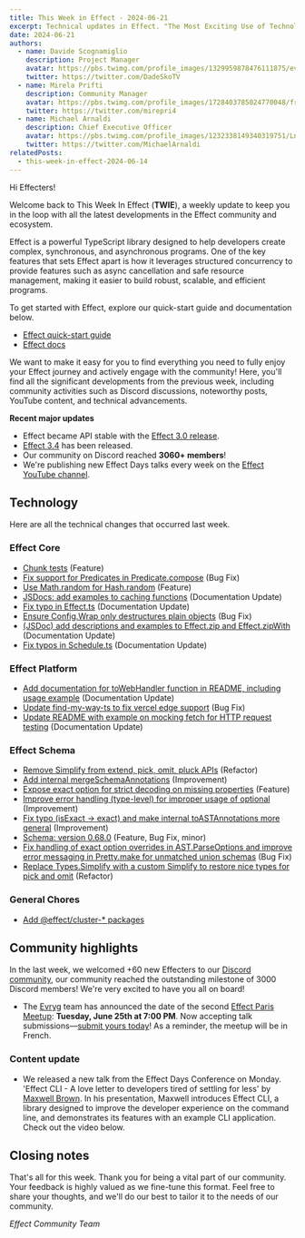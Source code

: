 ```yaml
---
title: This Week in Effect - 2024-06-21
excerpt: Technical updates in Effect. "The Most Exciting Use of Technology" award. 'Effect CLI - A love letter to developers tired of settling for less' by Maxwell Brown.
date: 2024-06-21
authors:
  - name: Davide Scognamiglio
    description: Project Manager
    avatar: https://pbs.twimg.com/profile_images/1329959878476111875/evHG8VX6_400x400.jpg
    twitter: https://twitter.com/DadeSkoTV
  - name: Mirela Prifti
    description: Community Manager
    avatar: https://pbs.twimg.com/profile_images/1728403785024770048/frKphayT_400x400.jpg
    twitter: https://twitter.com/mirepri4
  - name: Michael Arnaldi
    description: Chief Executive Officer
    avatar: https://pbs.twimg.com/profile_images/1232338149340319751/Ln9nNWyk_400x400.jpg
    twitter: https://twitter.com/MichaelArnaldi
relatedPosts:
  - this-week-in-effect-2024-06-14
---
```


Hi Effecters! 

Welcome back to This Week In Effect (**TWIE**), a weekly update to keep you in the loop with all the latest developments in the Effect community and ecosystem.

Effect is a powerful TypeScript library designed to help developers create complex, synchronous, and asynchronous programs. One of the key features that sets Effect apart is how it leverages structured concurrency to provide features such as async cancellation and safe resource management, making it easier to build robust, scalable, and efficient programs.

To get started with Effect, explore our quick-start guide and documentation below.

- [Effect quick-start guide](/docs/quickstart)
- [Effect docs](/docs/introduction)

We want to make it easy for you to find everything you need to fully enjoy your Effect journey and actively engage with the community! Here, you'll find all the significant developments from the previous week, including community activities such as Discord discussions, noteworthy posts, YouTube content, and technical advancements.

**Recent major updates**

- Effect became API stable with the [Effect 3.0 release](https://effect.website/blog/effect-3.0).
- [Effect 3.4](https://effect.website/blog/effect-3.3) has been released.
- Our community on Discord reached **3060+ members**!
- We're publishing new Effect Days talks every week on the [Effect YouTube channel](https://www.youtube.com/@effect-ts).


## Technology

Here are all the technical changes that occurred last week.

### Effect Core
+ [Chunk tests](https://github.com/Effect-TS/effect/pull/2999) (Feature)
+ [Fix support for Predicates in Predicate.compose](https://github.com/Effect-TS/effect/pull/3000) (Bug Fix)
+ [Use Math.random for Hash.random](https://github.com/Effect-TS/effect/pull/3001) (Feature)
+ [JSDocs: add examples to caching functions](https://github.com/Effect-TS/effect/pull/3008) (Documentation Update)
+ [Fix typo in Effect.ts](https://github.com/Effect-TS/effect/pull/3011) (Documentation Update)
+ [Ensure Config.Wrap only destructures plain objects](https://github.com/Effect-TS/effect/pull/3012) (Bug Fix)
+ [(JSDoc) add descriptions and examples to Effect.zip and Effect.zipWith](https://github.com/Effect-TS/effect/pull/3019) (Documentation Update)
+ [Fix typos in Schedule.ts](https://github.com/Effect-TS/effect/pull/3026) (Documentation Update)

### Effect Platform
+ [Add documentation for toWebHandler function in README, including usage example](https://github.com/Effect-TS/effect/pull/3009) (Documentation Update)
+ [Update find-my-way-ts to fix vercel edge support](https://github.com/Effect-TS/effect/pull/3021) (Bug Fix)
+ [Update README with example on mocking fetch for HTTP request testing](https://github.com/Effect-TS/effect/pull/3007) (Documentation Update)

### Effect Schema
+ [Remove Simplify from extend, pick, omit, pluck APIs](https://github.com/Effect-TS/effect/pull/2991) (Refactor)
+ [Add internal mergeSchemaAnnotations](https://github.com/Effect-TS/effect/pull/2992) (Improvement)
+ [Expose exact option for strict decoding on missing properties](https://github.com/Effect-TS/effect/pull/2994) (Feature)
+ [Improve error handling (type-level) for improper usage of optional](https://github.com/Effect-TS/effect/pull/2997) (Improvement)
+ [Fix typo (isExact -> exact) and make internal toASTAnnotations more general](https://github.com/Effect-TS/effect/pull/2998) (Improvement)
+ [Schema: version 0.68.0](https://github.com/Effect-TS/effect/pull/2906) (Feature, Bug Fix, minor)
+ [Fix handling of exact option overrides in AST.ParseOptions and improve error messaging in Pretty.make for unmatched union schemas](https://github.com/Effect-TS/effect/pull/3015) (Bug Fix)
+ [Replace Types.Simplify with a custom Simplify to restore nice types for pick and omit](https://github.com/Effect-TS/effect/pull/3024) (Refactor)

### General Chores
+ [Add @effect/cluster-* packages](https://github.com/Effect-TS/effect/pull/2927)


## Community highlights

In the last week, we welcomed +60 new Effecters to our [Discord community](https://discord.gg/effect-ts), our community reached the outstanding milestone of 3000 Discord members! We're very excited to have you all on board! 



+ The [Evryg](https://www.evryg.com) team has announced the date of the second [Effect Paris Meetup](https://www.meetup.com/effect-paris/#): **Tuesday, June 25th at 7:00 PM**. Now accepting talk submissions—[submit yours today](https://github.com/evryg-org/effect-paris/issues/new?template=talk.yml)! As a reminder, the meetup will be in French.
<Tweet id="1793661086291710258" />

### Content update

+ We released a new talk from the Effect Days Conference on Monday. 'Effect CLI - A love letter to developers tired of settling for less' by [Maxwell Brown](https://x.com/imax153). In his presentation, Maxwell introduces Effect CLI, a library designed to improve the developer experience on the command line, and demonstrates its features with an example CLI application. Check out the video below.
<YouTube url="https://www.youtube.com/embed/BiEuN6lbXzw?si=b1zionIsUgQNGK3S" />


## Closing notes

That's all for this week. Thank you for being a vital part of our community. Your feedback is highly valued as we fine-tune this format. Feel free to share your thoughts, and we'll do our best to tailor it to the needs of our community.

_Effect Community Team_
